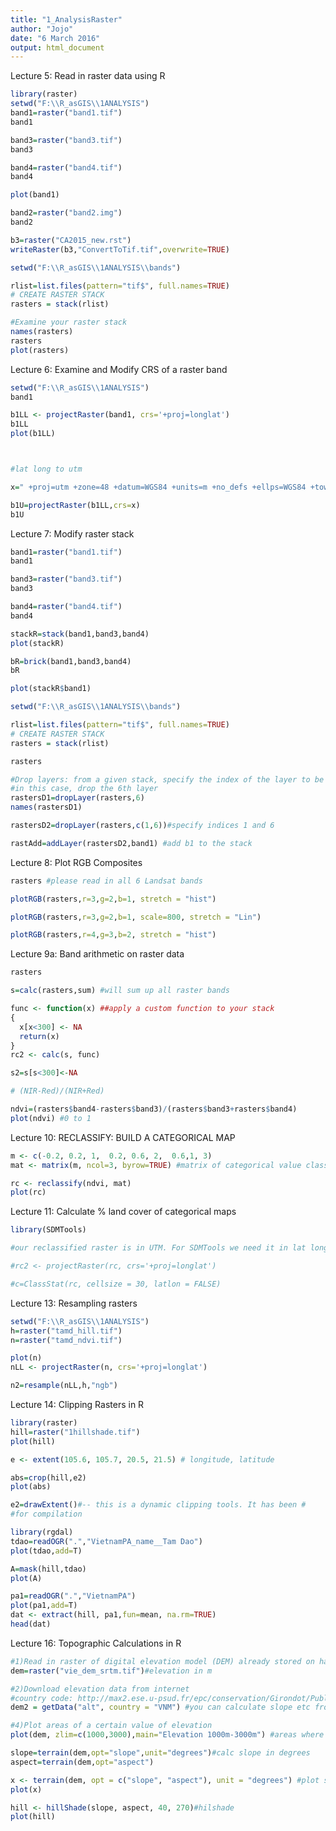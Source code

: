 ---
title: "1_AnalysisRaster"
author: "Jojo"
date: "6 March 2016"
output: html_document
---

Lecture 5: Read in raster data using R

```{r}
library(raster)
setwd("F:\\R_asGIS\\1ANALYSIS")
band1=raster("band1.tif")
band1

band3=raster("band3.tif")
band3

band4=raster("band4.tif")
band4

plot(band1)

band2=raster("band2.img")
band2

b3=raster("CA2015_new.rst")
writeRaster(b3,"ConvertToTif.tif",overwrite=TRUE) 

setwd("F:\\R_asGIS\\1ANALYSIS\\bands")

rlist=list.files(pattern="tif$", full.names=TRUE) 
# CREATE RASTER STACK
rasters = stack(rlist)

#Examine your raster stack
names(rasters)
rasters
plot(rasters)


```

Lecture 6: Examine and Modify CRS of a raster band

```{r}
setwd("F:\\R_asGIS\\1ANALYSIS")
band1

b1LL <- projectRaster(band1, crs='+proj=longlat')
b1LL
plot(b1LL)



#lat long to utm

x=" +proj=utm +zone=48 +datum=WGS84 +units=m +no_defs +ellps=WGS84 +towgs84=0,0,0"

b1U=projectRaster(b1LL,crs=x)
b1U

```

Lecture 7: Modify raster stack

```{r}
band1=raster("band1.tif")
band1

band3=raster("band3.tif")
band3

band4=raster("band4.tif")
band4

stackR=stack(band1,band3,band4)
plot(stackR)

bR=brick(band1,band3,band4)
bR

plot(stackR$band1)

setwd("F:\\R_asGIS\\1ANALYSIS\\bands")

rlist=list.files(pattern="tif$", full.names=TRUE) 
# CREATE RASTER STACK
rasters = stack(rlist)

rasters

#Drop layers: from a given stack, specify the index of the layer to be dropped
#in this case, drop the 6th layer
rastersD1=dropLayer(rasters,6)
names(rastersD1)

rastersD2=dropLayer(rasters,c(1,6))#specify indices 1 and 6

rastAdd=addLayer(rastersD2,band1) #add b1 to the stack

```

Lecture 8: Plot RGB Composites

```{r}
rasters #please read in all 6 Landsat bands

plotRGB(rasters,r=3,g=2,b=1, stretch = "hist")

plotRGB(rasters,r=3,g=2,b=1, scale=800, stretch = "Lin")

plotRGB(rasters,r=4,g=3,b=2, stretch = "hist")

```

Lecture 9a: Band arithmetic on raster data

```{r}
rasters

s=calc(rasters,sum) #will sum up all raster bands

func <- function(x) ##apply a custom function to your stack
{ 
  x[x<300] <- NA 
  return(x) 
}
rc2 <- calc(s, func)

s2=s[s<300]<-NA 

# (NIR-Red)/(NIR+Red)

ndvi=(rasters$band4-rasters$band3)/(rasters$band3+rasters$band4) 
plot(ndvi) #0 to 1

```

Lecture 10: RECLASSIFY: BUILD A CATEGORICAL MAP

```{r}
m <- c(-0.2, 0.2, 1,  0.2, 0.6, 2,  0.6,1, 3)
mat <- matrix(m, ncol=3, byrow=TRUE) #matrix of categorical value classes 

rc <- reclassify(ndvi, mat)
plot(rc)

```

Lecture 11: Calculate  % land cover of categorical maps

```{r}
library(SDMTools)

#our reclassified raster is in UTM. For SDMTools we need it in lat long

#rc2 <- projectRaster(rc, crs='+proj=longlat')

#c=ClassStat(rc, cellsize = 30, latlon = FALSE)

```

Lecture 13: Resampling rasters

```{r}
setwd("F:\\R_asGIS\\1ANALYSIS")
h=raster("tamd_hill.tif")
n=raster("tamd_ndvi.tif")

plot(n)
nLL <- projectRaster(n, crs='+proj=longlat')

n2=resample(nLL,h,"ngb")


```

Lecture 14: Clipping Rasters in R

```{r}
library(raster)
hill=raster("1hillshade.tif")
plot(hill)

e <- extent(105.6, 105.7, 20.5, 21.5) # longitude, latitude

abs=crop(hill,e2)
plot(abs)

e2=drawExtent()#-- this is a dynamic clipping tools. It has been #
#for compilation

library(rgdal)
tdao=readOGR(".","VietnamPA_name__Tam Dao")
plot(tdao,add=T)

A=mask(hill,tdao)
plot(A)

pa1=readOGR(".","VietnamPA")
plot(pa1,add=T)
dat <- extract(hill, pa1,fun=mean, na.rm=TRUE)
head(dat)


```

Lecture 16: Topographic Calculations in R

```{r}
#1)Read in raster of digital elevation model (DEM) already stored on hard drive 
dem=raster("vie_dem_srtm.tif")#elevation in m

#2)Download elevation data from internet
#country code: http://max2.ese.u-psud.fr/epc/conservation/Girondot/Publications/Blog_r/Entrees/2014/11/2_Other_geographic_databases.html
dem2 = getData("alt", country = "VNM") #you can calculate slope etc from these

#4)Plot areas of a certain value of elevation
plot(dem, zlim=c(1000,3000),main="Elevation 1000m-3000m") #areas where elevation is between 1000m-3000m

slope=terrain(dem,opt="slope",unit="degrees")#calc slope in degrees
aspect=terrain(dem,opt="aspect")

x <- terrain(dem, opt = c("slope", "aspect"), unit = "degrees") #plot slope and aspect in degrees
plot(x)

hill <- hillShade(slope, aspect, 40, 270)#hilshade
plot(hill)


```

